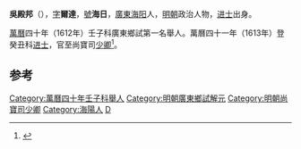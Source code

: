 '''吳殿邦'''（{{bd|？||？|catIdx=W吳}}），[[表字|字]]'''爾達'''，[[號|號]]'''海日'''，[[廣東|廣東]][[海阳|海阳]]人，[[明朝|明朝]]政治人物，[[进士|进士]]出身。

[[萬曆|萬曆]]四十年（1612年）壬子科廣東鄉試第一名舉人。萬曆四十一年（1613年）登癸丑科[[进士|进士]]，官至尚寶司[[少卿|少卿]]<ref>{{cite news|title=明朝潮州府文进士名录|url=http://zt.czonline.net/2010wenhua/txcr/chaorendongtai/kejiao/2010-12-02/31625.html|accessdate=2013-08-07|newspaper=潮州热线|archive-url=https://web.archive.org/web/20131004220414/http://zt.czonline.net/2010wenhua/txcr/chaorendongtai/kejiao/2010-12-02/31625.html|archive-date=2013-10-04|dead-url=yes}}</ref>。

==参考==
{{reflist}}

{{明朝人物小作品}}
{{萬曆四十一年癸丑科殿試金榜}}
{{DEFAULTSORT:Wu吳}}
[[Category:萬曆四十年壬子科舉人|Category:萬曆四十年壬子科舉人]]
[[Category:明朝廣東鄉試解元|Category:明朝廣東鄉試解元]]
[[Category:明朝尚寶司少卿|Category:明朝尚寶司少卿]]
[[Category:海陽人|Category:海陽人]]
[[Category:吳姓|D]]
